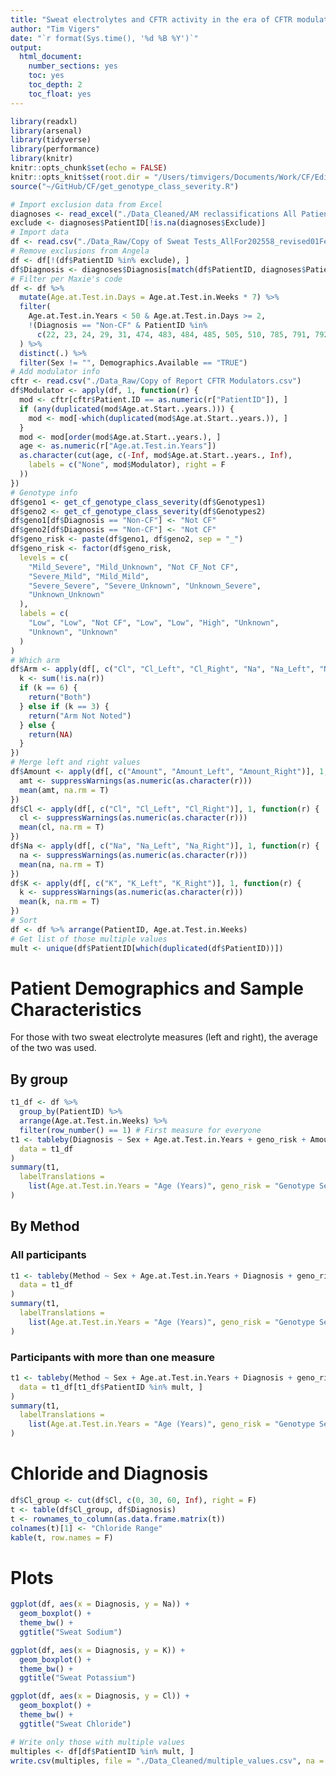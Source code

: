 ```yaml
---
title: "Sweat electrolytes and CFTR activity in the era of CFTR modulators"
author: "Tim Vigers"
date: "`r format(Sys.time(), '%d %B %Y')`"
output:
  html_document:
    number_sections: yes
    toc: yes
    toc_depth: 2
    toc_float: yes
---
```


```r
library(readxl)
library(arsenal)
library(tidyverse)
library(performance)
library(knitr)
knitr::opts_chunk$set(echo = FALSE)
knitr::opts_knit$set(root.dir = "/Users/timvigers/Documents/Work/CF/Edith Zemanick/Sweat Test")
source("~/GitHub/CF/get_genotype_class_severity.R")
```

```r
# Import exclusion data from Excel
diagnoses <- read_excel("./Data_Cleaned/AM reclassifications All Patients with CF or Non-CF.xlsx")
exclude <- diagnoses$PatientID[!is.na(diagnoses$Exclude)]
# Import data
df <- read.csv("./Data_Raw/Copy of Sweat Tests_AllFor202558_revised01Feb2021.csv", na.strings = "")
# Remove exclusions from Angela
df <- df[!(df$PatientID %in% exclude), ]
df$Diagnosis <- diagnoses$Diagnosis[match(df$PatientID, diagnoses$PatientID)]
# Filter per Maxie's code
df <- df %>%
  mutate(Age.at.Test.in.Days = Age.at.Test.in.Weeks * 7) %>%
  filter(
    Age.at.Test.in.Years < 50 & Age.at.Test.in.Days >= 2,
    !(Diagnosis == "Non-CF" & PatientID %in%
      c(22, 23, 24, 29, 31, 474, 483, 484, 485, 505, 510, 785, 791, 792, 793))
  ) %>%
  distinct(.) %>%
  filter(Sex != "", Demographics.Available == "TRUE")
# Add modulator info
cftr <- read.csv("./Data_Raw/Copy of Report CFTR Modulators.csv")
df$Modulator <- apply(df, 1, function(r) {
  mod <- cftr[cftr$Patient.ID == as.numeric(r["PatientID"]), ]
  if (any(duplicated(mod$Age.at.Start..years.))) {
    mod <- mod[-which(duplicated(mod$Age.at.Start..years.)), ]
  }
  mod <- mod[order(mod$Age.at.Start..years.), ]
  age <- as.numeric(r["Age.at.Test.in.Years"])
  as.character(cut(age, c(-Inf, mod$Age.at.Start..years., Inf),
    labels = c("None", mod$Modulator), right = F
  ))
})
# Genotype info
df$geno1 <- get_cf_genotype_class_severity(df$Genotypes1)
df$geno2 <- get_cf_genotype_class_severity(df$Genotypes2)
df$geno1[df$Diagnosis == "Non-CF"] <- "Not CF"
df$geno2[df$Diagnosis == "Non-CF"] <- "Not CF"
df$geno_risk <- paste(df$geno1, df$geno2, sep = "_")
df$geno_risk <- factor(df$geno_risk,
  levels = c(
    "Mild_Severe", "Mild_Unknown", "Not CF_Not CF",
    "Severe_Mild", "Mild_Mild",
    "Severe_Severe", "Severe_Unknown", "Unknown_Severe",
    "Unknown_Unknown"
  ),
  labels = c(
    "Low", "Low", "Not CF", "Low", "Low", "High", "Unknown",
    "Unknown", "Unknown"
  )
)
# Which arm
df$Arm <- apply(df[, c("Cl", "Cl_Left", "Cl_Right", "Na", "Na_Left", "Na_Right", "K", "K_Left", "K_Right")], 1, function(r) {
  k <- sum(!is.na(r))
  if (k == 6) {
    return("Both")
  } else if (k == 3) {
    return("Arm Not Noted")
  } else {
    return(NA)
  }
})
# Merge left and right values
df$Amount <- apply(df[, c("Amount", "Amount_Left", "Amount_Right")], 1, function(r) {
  amt <- suppressWarnings(as.numeric(as.character(r)))
  mean(amt, na.rm = T)
})
df$Cl <- apply(df[, c("Cl", "Cl_Left", "Cl_Right")], 1, function(r) {
  cl <- suppressWarnings(as.numeric(as.character(r)))
  mean(cl, na.rm = T)
})
df$Na <- apply(df[, c("Na", "Na_Left", "Na_Right")], 1, function(r) {
  na <- suppressWarnings(as.numeric(as.character(r)))
  mean(na, na.rm = T)
})
df$K <- apply(df[, c("K", "K_Left", "K_Right")], 1, function(r) {
  k <- suppressWarnings(as.numeric(as.character(r)))
  mean(k, na.rm = T)
})
# Sort
df <- df %>% arrange(PatientID, Age.at.Test.in.Weeks)
# Get list of those multiple values
mult <- unique(df$PatientID[which(duplicated(df$PatientID))])
```

# Patient Demographics and Sample Characteristics

For those with two sweat electrolyte measures (left and right), the average of the two was used.

## By group

```r
t1_df <- df %>%
  group_by(PatientID) %>%
  arrange(Age.at.Test.in.Weeks) %>%
  filter(row_number() == 1) # First measure for everyone
t1 <- tableby(Diagnosis ~ Sex + Age.at.Test.in.Years + geno_risk + Amount + Cl + Na + K,
  data = t1_df
)
summary(t1,
  labelTranslations =
    list(Age.at.Test.in.Years = "Age (Years)", geno_risk = "Genotype Severity")
)
```

## By Method

### All participants

```r
t1 <- tableby(Method ~ Sex + Age.at.Test.in.Years + Diagnosis + geno_risk + Amount + Cl + Na + K + Arm,
  data = t1_df
)
summary(t1,
  labelTranslations =
    list(Age.at.Test.in.Years = "Age (Years)", geno_risk = "Genotype Severity")
)
```

### Participants with more than one measure

```r
t1 <- tableby(Method ~ Sex + Age.at.Test.in.Years + Diagnosis + geno_risk + Amount + Cl + Na + K + Arm,
  data = t1_df[t1_df$PatientID %in% mult, ]
)
summary(t1,
  labelTranslations =
    list(Age.at.Test.in.Years = "Age (Years)", geno_risk = "Genotype Severity")
)
```

# Chloride and Diagnosis

```r
df$Cl_group <- cut(df$Cl, c(0, 30, 60, Inf), right = F)
t <- table(df$Cl_group, df$Diagnosis)
t <- rownames_to_column(as.data.frame.matrix(t))
colnames(t)[1] <- "Chloride Range"
kable(t, row.names = F)
```

# Plots

```r
ggplot(df, aes(x = Diagnosis, y = Na)) +
  geom_boxplot() +
  theme_bw() +
  ggtitle("Sweat Sodium")

ggplot(df, aes(x = Diagnosis, y = K)) +
  geom_boxplot() +
  theme_bw() +
  ggtitle("Sweat Potassium")

ggplot(df, aes(x = Diagnosis, y = Cl)) +
  geom_boxplot() +
  theme_bw() +
  ggtitle("Sweat Chloride")
```

```r
# Write only those with multiple values
multiples <- df[df$PatientID %in% mult, ]
write.csv(multiples, file = "./Data_Cleaned/multiple_values.csv", na = "", row.names = F)
```
